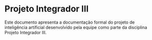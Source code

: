 # Projeto Integrador III

Este documento apresenta a documentação formal do projeto de inteligência artificial desenvolvido pela equipe como parte da disciplina Projeto Integrador III.